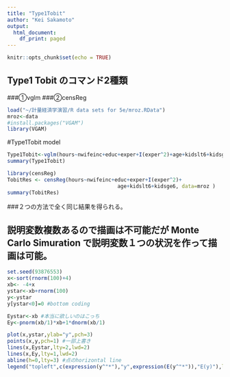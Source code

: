 ```yaml
---
title: "Type1Tobit"
author: "Kei Sakamoto"
output:
  html_document:
    df_print: paged
---
```


```r
knitr::opts_chunk$set(echo = TRUE)
```

## Type1 Tobit のコマンド2種類
###①vglm
###②censReg

```r
load("~/計量経済学演習/R data sets for 5e/mroz.RData")
mroz<-data
#install.packages("VGAM")
library(VGAM)
```

#Type1Tobit model
```r
Type1Tobit<-vglm(hours~nwifeinc+educ+exper+I(exper^2)+age+kidslt6+kidsge6,tobit(Lower=0),data=mroz)
summary(Type1Tobit)
```

```r
library(censReg)
TobitRes <- censReg(hours~nwifeinc+educ+exper+I(exper^2)+ 
                                    age+kidslt6+kidsge6, data=mroz )
summary(TobitRes)
```

###２つの方法で全く同じ結果を得られる。

## 説明変数複数あるので描画は不可能だが Monte Carlo Simuration で説明変数１つの状況を作って描画は可能。

```r
set.seed(93876553)
x<-sort(rnorm(100)+4)
xb<- -4+x
ystar<-xb+rnorm(100)
y<-ystar
y[ystar<0]=0 #bottom coding

Eystar<-xb #本当に欲しいのはこっち
Ey<-pnorm(xb/1)*xb+1*dnorm(xb/1)

plot(x,ystar,ylab="y",pch=3)
points(x,y,pch=1) #一部上書き
lines(x,Eystar,lty=2,lwd=2)
lines(x,Ey,lty=1,lwd=2)
abline(h=0,lty=3) #点のhorizontal line
legend("topleft",c(expression(y^"*"),"y",expression(E(y^"*")),"E(y)"),lty=c(NA,NA,2,1),pch=c(3,1,NA,NA),lwd=c(1,1,2,2))
```
